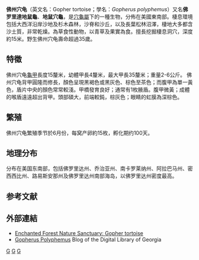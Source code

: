 {{Speciesbox
| taxon = Gopherus polyphemus
| binomial_authority = [[François_Marie_Daudin|Daudin]], 1802
| status = VU
| status_system = iucn2.3
| image = Gopherus polyphemus (side).jpg
| image_size = 240px
| image_caption =生活在佛羅里達洲的一只佛州穴龟
| synonyms =
* ''Testudo polyphaemus'' <small>Bartram, 1791</small> ''([[nomen_nudum|nomen nudum]])''
* ''Testudo polyphemus'' <small>Daudin, 1801</small>
* ''Emys polyphemus'' <small>Schweigger, 1812</small>
* ''Testudo depressa'' <small>Cuvier, 1829</small>
* ''Gopherus polyphemus'' <small>Rafinesque, 1832</small>
* ''Testudo gopher'' <small>Gray, 1844</small>
* ''Xerobates gopher'' <small>Gray, 1873</small>
* ''Xerobates polyphemus'' <small>True, 1881</small>
* ''Gopherus praecedens'' <small>Hay, 1916</small>
* ''Gopherus polyphemus polyphemus'' <small>Mertens & Wermuth, 1955</small>
| synonyms_ref=<ref name="Fritz 2007">{{Cite journal |journal=Vertebrate Zoology |title=Checklist of Chelonians of the World |year=2007 |author1=Uwe, Fritz |author2=Havaš, Peter |volume=57 |issue=2 |pages=281–282 |url=http://www.cnah.org/pdf_files/851.pdf |archiveurl=https://www.webcitation.org/5v20ztMND?url=http://www.cnah.org/pdf_files/851.pdf |archivedate=2010-12-17 |accessdate=29 May 2012 |deadurl=yes }}</ref>
}}
'''佛州穴龟'''（英文名：Gopher tortoise；學名：''Gopherus polyphemus''）又名'''佛罗里達地鼠龜'''、'''地鼠穴龜'''，是[[穴龜屬|穴龜屬]]下的一種生物，分佈在美國東南部。棲息環境包括大西洋沿岸沙地及杉木森林，沙脊和沙丘，以及長葉松林沼澤，棲地大多都含沙土質，非常乾燥。為草食性動物，以青草及果實為食。擅長挖掘棲息洞穴，深度約15米。野生佛州穴龟壽命超過35歲。

== 特徵 ==
佛州穴龟[[龜甲|龜甲]]長度15釐米，幼體甲長4釐米，最大甲長35釐米；重量2-6公斤。 佛州穴龟背甲圓隆而修長，顏色呈現黑褐色或黑灰色、棕色至茶色；而腹甲為單一黃色，盾片中央的顏色常常較淺。甲橋發育良好；通常有1枚腋盾。腹甲微黃；成體的喉盾遠遠超出背甲。頭部碩大，前端較鈍，棕灰色；眼睛的虹膜為深棕色。

== 繁殖 ==
佛州穴龟繁殖季节於6月份，每窝产卵約15枚，孵化期约100天。

== 地理分布 ==
分布在美国东南部，包括佛罗里达州、乔治亚州、南卡罗莱纳州、阿拉巴马州、密西西比州、路易斯安那州及佛罗里达州南部海岛，以佛罗里达州密度最高。

==参考文献==
{{reflist}}

==外部連結==
{{Commons category|Gopherus polyphemus}}
*[http://www.nbbd.com/godo/ef/gtortoise/ Enchanted Forest Nature Sanctuary: Gopher tortoise] {{Wayback|url=http://www.nbbd.com/godo/ef/gtortoise/ |date=20181004112538 }}
*[http://blog.dlg.galileo.usg.edu/?p=1986 Gopherus Polyphemus]{{Wayback|url=http://blog.dlg.galileo.usg.edu/?p=1986 |date=20110406185925 }} Blog of the Digital Library of Georgia

{{Taxonbar}}
[[Category:1802年描述的动物|G]]
[[Category:穴龜屬|G]]
[[Category:美國爬行動物|G]]